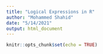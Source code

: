 ```yaml
---
title: "Logical Expressions in R"
author: "Mohammed Shahid"
date: "5/14/2021"
output: html_document
---
```


```r
knitr::opts_chunk$set(echo = TRUE)
```